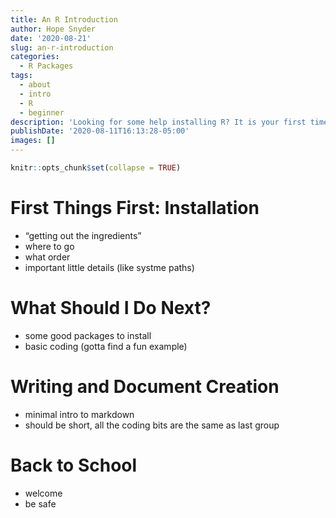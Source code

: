```yaml
---
title: An R Introduction
author: Hope Snyder
date: '2020-08-21'
slug: an-r-introduction
categories:
  - R Packages
tags:
  - about
  - intro
  - R
  - beginner
description: 'Looking for some help installing R? It is your first time opening R or RStudio? Here are some helpful tips for typing out your first code!'
publishDate: '2020-08-11T16:13:28-05:00'
images: []
---
```


```r
knitr::opts_chunk$set(collapse = TRUE)
```


# First Things First: Installation

- "getting out the ingredients"
- where to go
- what order
- important little details (like systme paths)

# What Should I Do Next?

- some good packages to install
- basic coding (gotta find a fun example)

# Writing and Document Creation

- minimal intro to markdown
- should be short, all the coding bits are the same as last group

# Back to School

- welcome
- be safe